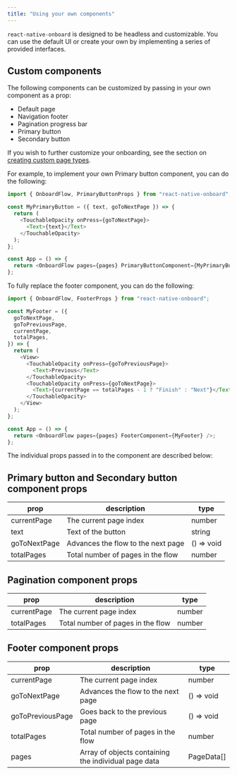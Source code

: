 ```yaml
---
title: "Using your own components"
---
```


`react-native-onboard` is designed to be headless and customizable. You can use
the default UI or create your own by implementing a series of provided
interfaces.

## Custom components

The following components can be customized by passing in your own component as a
prop:

- Default page
- Navigation footer
- Pagination progress bar
- Primary button
- Secondary button

If you wish to further customize your onboarding, see the section on
[creating custom page types](/custom-pages/creating-custom-page-types).

For example, to implement your own Primary button component, you can do the
following:

```js
import { OnboardFlow, PrimaryButtonProps } from "react-native-onboard";

const MyPrimaryButton = ({ text, goToNextPage }) => {
  return (
    <TouchableOpacity onPress={goToNextPage}>
      <Text>{text}</Text>
    </TouchableOpacity>
  );
};

const App = () => {
  return <OnboardFlow pages={pages} PrimaryButtonComponent={MyPrimaryButton} />;
};
```

To fully replace the footer component, you can do the following:

```js
import { OnboardFlow, FooterProps } from "react-native-onboard";

const MyFooter = ({
  goToNextPage,
  goToPreviousPage,
  currentPage,
  totalPages,
}) => {
  return (
    <View>
      <TouchableOpacity onPress={goToPreviousPage}>
        <Text>Previous</Text>
      </TouchableOpacity>
      <TouchableOpacity onPress={goToNextPage}>
        <Text>{currentPage == totalPages - 1 ? "Finish" : "Next"}</Text>
      </TouchableOpacity>
    </View>
  );
};

const App = () => {
  return <OnboardFlow pages={pages} FooterComponent={MyFooter} />;
};
```

The individual props passed in to the component are described below:

## Primary button and Secondary button component props

| prop         | description                        | type       |
| ------------ | ---------------------------------- | ---------- |
| currentPage  | The current page index             | number     |
| text         | Text of the button                 | string     |
| goToNextPage | Advances the flow to the next page | () => void |
| totalPages   | Total number of pages in the flow  | number     |

## Pagination component props

| prop        | description                       | type   |
| ----------- | --------------------------------- | ------ |
| currentPage | The current page index            | number |
| totalPages  | Total number of pages in the flow | number |

## Footer component props

| prop             | description                                          | type         |
| ---------------- | ---------------------------------------------------- | ------------ |
| currentPage      | The current page index                               | number       |
| goToNextPage     | Advances the flow to the next page                   | () => void   |
| goToPreviousPage | Goes back to the previous page                       | () => void   |
| totalPages       | Total number of pages in the flow                    | number       |
| pages            | Array of objects containing the individual page data | PageData\[\] |
